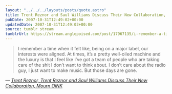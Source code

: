 ```yaml
---
layout: "../../../layouts/posts/quote.astro"
title: Trent Reznor and Saul Williams Discuss Their New Collaboration, Mourn OiNK
pubDate: 2007-10-31T12:49:02+00:00
updatedDate: 2007-10-31T12:49:02+00:00
source: tumblr stream
tumblrUrl: https://stream.anglepoised.com/post/17967135/i-remember-a-time-when-it-felt-like-being-on-a
---
```


> I remember a time when it felt like, being on a major label, our interests were aligned. At times, it&rsquo;s a pretty well-oiled machine and the luxury is that I feel like I&rsquo;ve got a team of people who are taking care of the shit I don&rsquo;t want to think about. I don&rsquo;t care about the radio guy, I just want to make music. But those days are gone.

— <cite>[Trent Reznor, _Trent Reznor and Saul Williams Discuss Their New Collaboration, Mourn OiNK_](https://www.vulture.com/2007/10/trent_reznor_and_saul_williams.html)</cite>
